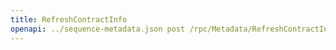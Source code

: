---
title: RefreshContractInfo
openapi: ../sequence-metadata.json post /rpc/Metadata/RefreshContractInfo
---

